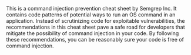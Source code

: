 This is a command injection prevention cheat sheet by Semgrep Inc. It contains code patterns of potential ways to run an OS command in an application. Instead of scrutinizing code for exploitable vulnerabilities, the recommendations in this cheat sheet pave a safe road for developers that mitigate the possibility of command injection in your code. By following these recommendations, you can be reasonably sure your code is free of command injection.